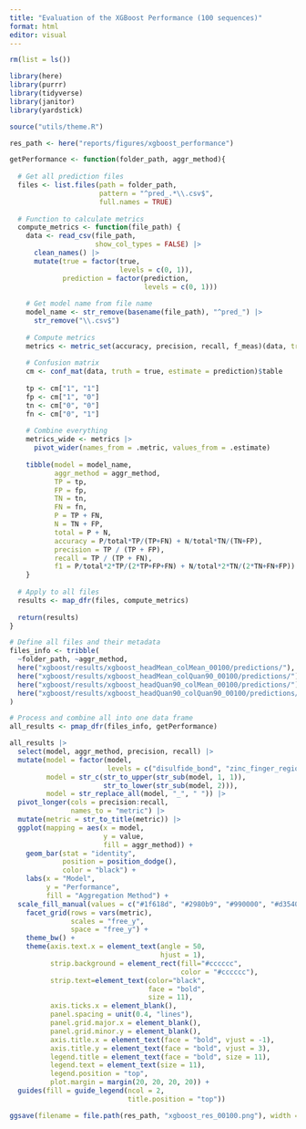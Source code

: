 ```yaml
---
title: "Evaluation of the XGBoost Performance (100 sequences)"
format: html
editor: visual
---
```


```r
rm(list = ls())

library(here)
library(purrr)
library(tidyverse)
library(janitor)
library(yardstick)

source("utils/theme.R")

res_path <- here("reports/figures/xgboost_performance")
```

```r
getPerformance <- function(folder_path, aggr_method){
  
  # Get all prediction files
  files <- list.files(path = folder_path, 
                      pattern = "^pred_.*\\.csv$", 
                      full.names = TRUE)
  
  # Function to calculate metrics
  compute_metrics <- function(file_path) {
    data <- read_csv(file_path,
                     show_col_types = FALSE) |>
      clean_names() |>
      mutate(true = factor(true,
                           levels = c(0, 1)),
             prediction = factor(prediction,
                                 levels = c(0, 1)))
    
    # Get model name from file name
    model_name <- str_remove(basename(file_path), "^pred_") |>
      str_remove("\\.csv$")
  
    # Compute metrics
    metrics <- metric_set(accuracy, precision, recall, f_meas)(data, truth = true, estimate = prediction)
  
    # Confusion matrix
    cm <- conf_mat(data, truth = true, estimate = prediction)$table 
    
    tp <- cm["1", "1"]
    fp <- cm["1", "0"]
    tn <- cm["0", "0"]
    fn <- cm["0", "1"]
  
    # Combine everything
    metrics_wide <- metrics |>
      pivot_wider(names_from = .metric, values_from = .estimate)
  
    tibble(model = model_name,
           aggr_method = aggr_method,
           TP = tp,
           FP = fp,
           TN = tn,
           FN = fn,
           P = TP + FN,
           N = TN + FP,
           total = P + N,
           accuracy = P/total*TP/(TP+FN) + N/total*TN/(TN+FP),
           precision = TP / (TP + FP),
           recall = TP / (TP + FN),
           f1 = P/total*2*TP/(2*TP+FP+FN) + N/total*2*TN/(2*TN+FN+FP))
    }
  
  # Apply to all files
  results <- map_dfr(files, compute_metrics)
  
  return(results)
}

# Define all files and their metadata
files_info <- tribble(
  ~folder_path, ~aggr_method,
  here("xgboost/results/xgboost_headMean_colMean_00100/predictions/"), "Heads - Mean / Columns - Mean",
  here("xgboost/results/xgboost_headMean_colQuan90_00100/predictions/"), "Heads - Mean / Columns - Quan90",
  here("xgboost/results/xgboost_headQuan90_colMean_00100/predictions/"), "Heads - Quan90 / Columns - Mean",
  here("xgboost/results/xgboost_headQuan90_colQuan90_00100/predictions/"), "Heads - Quan90 / Columns - Quan90"
)

# Process and combine all into one data frame
all_results <- pmap_dfr(files_info, getPerformance)
```

```r
all_results |>
  select(model, aggr_method, precision, recall) |>
  mutate(model = factor(model,
                        levels = c("disulfide_bond", "zinc_finger_region", "transmembrane_region", "topological_domain", "region_of_interest", "domain", "binding_site")),
         model = str_c(str_to_upper(str_sub(model, 1, 1)),
                       str_to_lower(str_sub(model, 2))),
         model = str_replace_all(model, "_", " ")) |>
  pivot_longer(cols = precision:recall,
               names_to = "metric") |>
  mutate(metric = str_to_title(metric)) |>
  ggplot(mapping = aes(x = model,
                       y = value,
                       fill = aggr_method)) +
    geom_bar(stat = "identity",
             position = position_dodge(),
             color = "black") +
    labs(x = "Model",
         y = "Performance",
         fill = "Aggregation Method") + 
  scale_fill_manual(values = c("#1f618d", "#2980b9", "#990000", "#d35400")) +
    facet_grid(rows = vars(metric),
               scales = "free_y",
               space = "free_y") +
    theme_bw() + 
    theme(axis.text.x = element_text(angle = 50, 
                                     hjust = 1),
          strip.background = element_rect(fill="#cccccc", 
                                          color = "#cccccc"),
          strip.text=element_text(color="black", 
                                  face = "bold",
                                  size = 11),
          axis.ticks.x = element_blank(),
          panel.spacing = unit(0.4, "lines"),
          panel.grid.major.x = element_blank(),
          panel.grid.minor.y = element_blank(),
          axis.title.x = element_text(face = "bold", vjust = -1),
          axis.title.y = element_text(face = "bold", vjust = 3),
          legend.title = element_text(face = "bold", size = 11),
          legend.text = element_text(size = 11),
          legend.position = "top",
          plot.margin = margin(20, 20, 20, 20)) +
  guides(fill = guide_legend(ncol = 2,
                             title.position = "top"))

ggsave(filename = file.path(res_path, "xgboost_res_00100.png"), width = 7, height = 6, dpi = 300)
```





